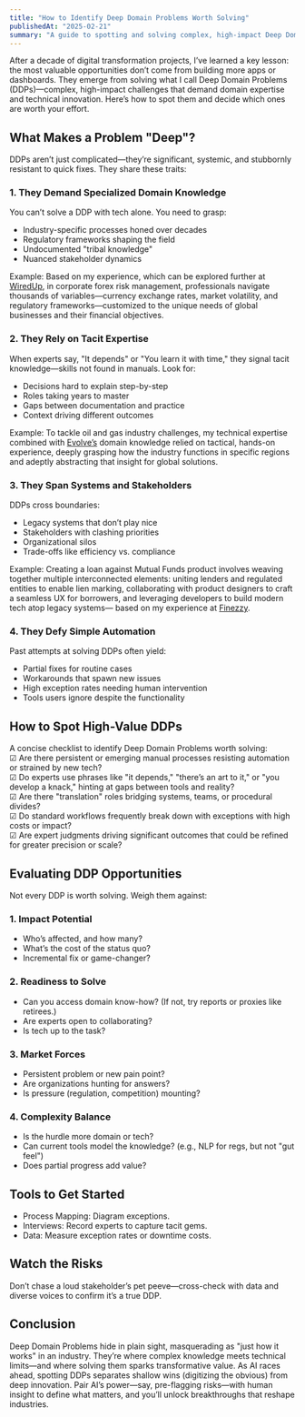 ```yaml
---
title: "How to Identify Deep Domain Problems Worth Solving"
publishedAt: "2025-02-21"
summary: "A guide to spotting and solving complex, high-impact Deep Domain Problems that demand expertise and innovation."
---
```


After a decade of digital transformation projects, I’ve learned a key lesson: the most valuable opportunities don’t come from building more apps or dashboards. They emerge from solving what I call Deep Domain Problems (DDPs)—complex, high-impact challenges that demand domain expertise and technical innovation. Here’s how to spot them and decide which ones are worth your effort.

## What Makes a Problem "Deep"?  
DDPs aren’t just complicated—they’re significant, systemic, and stubbornly resistant to quick fixes. They share these traits:  

### 1. They Demand Specialized Domain Knowledge  
You can’t solve a DDP with tech alone. You need to grasp:  
- Industry-specific processes honed over decades  
- Regulatory frameworks shaping the field  
- Undocumented "tribal knowledge"  
- Nuanced stakeholder dynamics  

Example: Based on my experience, which can be explored further at [WiredUp](https://www.wiredup.in/), in corporate forex risk management, professionals navigate thousands of variables—currency exchange rates, market volatility, and regulatory frameworks—customized to the unique needs of global businesses and their financial objectives.

### 2. They Rely on Tacit Expertise  
When experts say, "It depends" or "You learn it with time," they signal tacit knowledge—skills not found in manuals. Look for:  
- Decisions hard to explain step-by-step  
- Roles taking years to master  
- Gaps between documentation and practice  
- Context driving different outcomes

Example: To tackle oil and gas industry challenges, my technical expertise combined with [Evolve’s](https://evoilve.com/) domain knowledge relied on tactical, hands-on experience, deeply grasping how the industry functions in specific regions and adeptly abstracting that insight for global solutions.

### 3. They Span Systems and Stakeholders  
DDPs cross boundaries:  
- Legacy systems that don’t play nice  
- Stakeholders with clashing priorities  
- Organizational silos  
- Trade-offs like efficiency vs. compliance  

Example: Creating a loan against Mutual Funds product involves weaving together multiple interconnected elements: uniting lenders and regulated entities to enable lien marking, collaborating with product designers to craft a seamless UX for borrowers, and leveraging developers to build modern tech atop legacy systems— based on my experience at [Finezzy](https://finezzy.com/).

### 4. They Defy Simple Automation  
Past attempts at solving DDPs often yield:  
- Partial fixes for routine cases  
- Workarounds that spawn new issues  
- High exception rates needing human intervention  
- Tools users ignore despite the functionality  

## How to Spot High-Value DDPs
A concise checklist to identify Deep Domain Problems worth solving:  
☑ Are there persistent or emerging manual processes resisting automation or strained by new tech?  
☑ Do experts use phrases like "it depends," "there’s an art to it," or "you develop a knack," hinting at gaps between tools and reality?  
☑ Are there "translation" roles bridging systems, teams, or procedural divides?  
☑ Do standard workflows frequently break down with exceptions with high costs or impact?  
☑ Are expert judgments driving significant outcomes that could be refined for greater precision or scale? 

## Evaluating DDP Opportunities  
Not every DDP is worth solving. Weigh them against:  

### 1. Impact Potential  
- Who’s affected, and how many?  
- What’s the cost of the status quo?  
- Incremental fix or game-changer?  

### 2. Readiness to Solve  
- Can you access domain know-how? (If not, try reports or proxies like retirees.)  
- Are experts open to collaborating?  
- Is tech up to the task?  

### 3. Market Forces  
- Persistent problem or new pain point?  
- Are organizations hunting for answers?  
- Is pressure (regulation, competition) mounting?  

### 4. Complexity Balance  
- Is the hurdle more domain or tech?  
- Can current tools model the knowledge? (e.g., NLP for regs, but not "gut feel")  
- Does partial progress add value?  

## Tools to Get Started  
- Process Mapping: Diagram exceptions.  
- Interviews: Record experts to capture tacit gems.  
- Data: Measure exception rates or downtime costs.  

## Watch the Risks  
Don’t chase a loud stakeholder’s pet peeve—cross-check with data and diverse voices to confirm it’s a true DDP.  

## Conclusion  
Deep Domain Problems hide in plain sight, masquerading as "just how it works" in an industry. They’re where complex knowledge meets technical limits—and where solving them sparks transformative value. As AI races ahead, spotting DDPs separates shallow wins (digitizing the obvious) from deep innovation. Pair AI’s power—say, pre-flagging risks—with human insight to define what matters, and you’ll unlock breakthroughs that reshape industries.  
